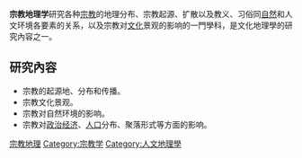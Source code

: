 '''宗教地理学'''研究各种[[宗教|宗教]]的地理分布、宗教起源、扩散以及教义、习俗同[[自然|自然]]和人文环境各要素的关系，以及宗教对[[文化|文化]]景观的影响的一門學科，是文化地理學的研究內容之一。

== 研究內容 ==
*宗教的起源地、分布和传播。
*宗教文化景观。
*宗教对自然环境的影响。
*宗教对[[政治|政治]][[经济|经济]]、[[人口|人口]]分布、聚落形式等方面的影响。

{{Geography topics}}
{{Authority control}}
{{Religion-stub}}

[[Category:宗教地理|]]
[[Category:宗教学|Category:宗教学]]
[[Category:人文地理學|Category:人文地理學]]